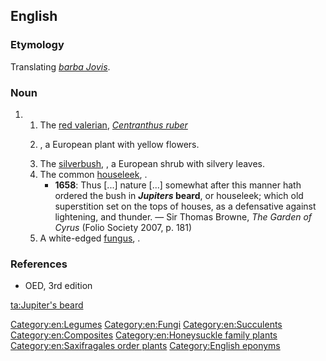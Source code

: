 ==English==

===Etymology===
Translating {{etyl|la|en}} ''[[barba Jovis]]''.

===Noun===
{{en-noun|-|head=[[Jupiter]][['s]] [[beard]]}}

# {{n-g|A common name for various plants:|lang=en}}
## The [[red valerian]], ''[[Centranthus ruber]]''
## {{lb|en|obsolete}} {{taxlink|Aster linosyris|species|noshow=1}}, a European plant with yellow flowers.
## The [[silverbush]], {{taxlink|Anthyllis barba-jovis|species|noshow=1}}, a European shrub with silvery leaves.
## The common [[houseleek]], {{taxlink|Sempervivum tectorum|species|noshow=1}}.
##* '''1658''': Thus [...] nature [...] somewhat after this manner hath ordered the bush in '''''Jupiters'' beard''', or houseleek; which old superstition set on the tops of houses, as a defensative against lightening, and thunder. — Sir Thomas Browne, ''The Garden of Cyrus'' (Folio Society 2007, p. 181)
## A white-edged [[fungus]], {{taxlink|Hyphodontia barba-jovis|species|noshow=1}}.

===References===
* OED, 3rd edition

[[Category:en:Legumes]]
[[Category:en:Fungi]]
[[Category:en:Succulents]]
[[Category:en:Composites]]
[[Category:en:Honeysuckle family plants]]
[[Category:en:Saxifragales order plants]]
[[Category:English eponyms]]
[[ta:Jupiter's beard]]